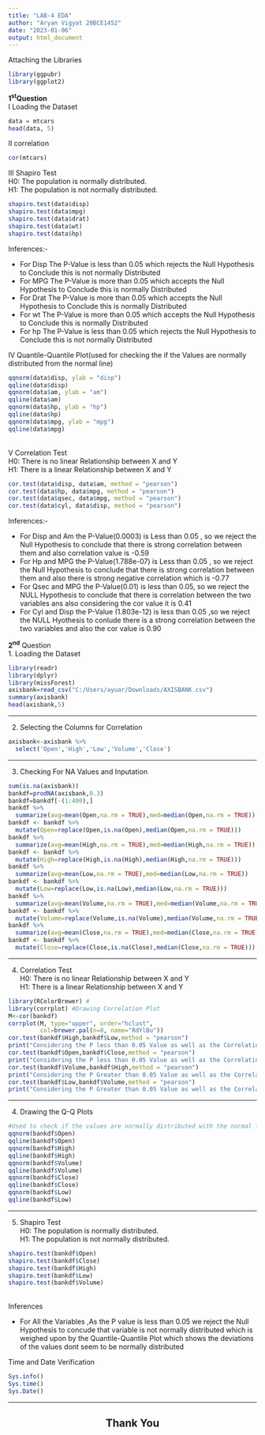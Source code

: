 ```yaml
---
title: "LAB-4 EDA"
author: "Aryan Vigyat 20BCE1452"
date: "2023-01-06"
output: html_document
---
```

Attaching the Libraries
```r
library(ggpubr)
library(ggplot2)
```

<b>1<sup>st</sup>Question</b> <br>
I Loading the Dataset
```r
data = mtcars
head(data, 5)
```
II correlation
```r
cor(mtcars)
```
III Shapiro Test <br>
H0: The population is normally distributed.<br>
H1: The population is not normally distributed. <br>
```r
shapiro.test(data$disp)
shapiro.test(data$mpg)
shapiro.test(data$drat)
shapiro.test(data$wt)
shapiro.test(data$hp)
```
Inferences:-
<ul>
  <li>For Disp The P-Value is less than 0.05 which rejects the Null Hypothesis to Conclude this is not normally Distributed</li>
  <li>For MPG The P-Value is more than 0.05 which accepts the Null Hypothesis to Conclude this is normally Distributed </li>
  <li>For Drat The P-Value is more than 0.05 which accepts the Null Hypothesis to Conclude this is normally Distributed</li>
  <li>For wt The P-Value is more than 0.05 which accepts the Null Hypothesis to Conclude this is normally Distributed</li>
  <li>For hp The P-Value is less than 0.05 which rejects the Null Hypothesis to Conclude this is not normally Distributed</li>
</ul>
IV Quantile-Quantile Plot(used for checking the if the Values are normally distributed from the normal line)
```r
qqnorm(data$disp, ylab = "disp")
qqline(data$disp)
qqnorm(data$am, ylab = "am")
qqline(data$am)
qqnorm(data$hp, ylab = "hp")
qqline(data$hp)
qqnorm(data$mpg, ylab = "mpg")
qqline(data$mpg)
```
<br>
V Correlation Test <br>
H0: There is no linear Relationship between X and Y <br>
H1: There is a linear Relationship between X and Y <br>
```r
cor.test(data$disp, data$am, method = "pearson")
cor.test(data$hp, data$mpg, method = "pearson")
cor.test(data$qsec, data$mpg, method = "pearson")
cor.test(data$cyl, data$disp, method = "pearson")
```
Inferences:-
<ul>
  <li>For Disp and Am the P-Value(0.0003) is Less than 0.05 , so we reject the Null Hypothesis to conclude that there is strong correlation between them and also correlation value is -0.59</li>
  <li>For Hp and MPG the P-Value(1.788e-07) is Less than 0.05 , so we reject the Null Hypothesis to conclude that there is strong correlation between them and also there is strong negative correlation which is -0.77</li>
  <li>For Qsec and MPG the P-Value(0.01) is less than 0.05, so we reject the NULL Hypothesis to conclude that there is correlation between the two variables ans also considering the cor value it is 0.41</li>
  <li>For Cyl and Disp the P-Value (1.803e-12) is less than 0.05 ,so we reject the NULL Hyothesis to conlude there is a strong correlation between the two variables and also the cor value is 0.90</li>
</ul>

<b>2<sup>nd</sup></b> Question <br>
1. Loading the Dataset
```r
library(readr)
library(dplyr)
library(missForest)
axisbank=read_csv("C:/Users/ayuar/Downloads/AXISBANK.csv")
summary(axisbank)
head(axisbank,5)
```
<hr>

2. Selecting the Columns for Correlation
```r
axisbank<-axisbank %>%
  select('Open','High','Low','Volume','Close')
```
<hr>
3. Checking For NA Values and Inputation
```r
sum(is.na(axisbank))
bankdf=prodNA(axisbank,0.3)
bankdf=bankdf[-(1:400),]
bankdf %>%
  summarize(avg=mean(Open,na.rm = TRUE),med=median(Open,na.rm = TRUE))
bankdf <- bankdf %>%
  mutate(Open=replace(Open,is.na(Open),median(Open,na.rm = TRUE)))
bankdf %>%
  summarize(avg=mean(High,na.rm = TRUE),med=median(High,na.rm = TRUE))
bankdf <- bankdf %>%
  mutate(High=replace(High,is.na(High),median(High,na.rm = TRUE)))
bankdf %>%
  summarize(avg=mean(Low,na.rm = TRUE),med=median(Low,na.rm = TRUE))
bankdf <- bankdf %>%
  mutate(Low=replace(Low,is.na(Low),median(Low,na.rm = TRUE)))
bankdf %>%
  summarize(avg=mean(Volume,na.rm = TRUE),med=median(Volume,na.rm = TRUE))
bankdf <- bankdf %>%
  mutate(Volume=replace(Volume,is.na(Volume),median(Volume,na.rm = TRUE)))
bankdf %>%
  summarize(avg=mean(Close,na.rm = TRUE),med=median(Close,na.rm = TRUE))
bankdf <- bankdf %>%
  mutate(Close=replace(Close,is.na(Close),median(Close,na.rm = TRUE)))

```
<hr>
4. Correlation Test <br>
H0: There is no linear Relationship between X and Y <br>
H1: There is a linear Relationship between X and Y <br>
```r
library(RColorBrewer) #
library(corrplot) #Drawing Correlation Plot
M<-cor(bankdf)
corrplot(M, type="upper", order="hclust",
         col=brewer.pal(n=8, name="RdYlBu"))
cor.test(bankdf$High,bankdf$Low,method = "pearson")
print("Considering the P less than 0.05 Value as well as the Correlation Value we reject the Null Hypothesis and Say there is a high correlation between the two variables")
cor.test(bankdf$Open,bankdf$Close,method = "pearson")
print("Considering the P less than 0.05 Value as well as the Correlation Value we reject the Null Hypothesis and Say there is a high correlation between the two variables")
cor.test(bankdf$Volume,bankdf$High,method = "pearson")
print("Considering the P Greater than 0.05 Value as well as the Correlation Value we accept the Null Hypothesis and Say there is a negligible correlation between the two variables")
cor.test(bankdf$Low,bankdf$Volume,method = "pearson")
print("Considering the P Greater than 0.05 Value as well as the Correlation Value we accept the Null Hypothesis and Say there is a negligible correlation between the two variables")
```
<hr>
4. Drawing the Q-Q Plots
```r
#Used to check if the values are normally distributed with the normal line
qqnorm(bankdf$Open)
qqline(bankdf$Open)
qqnorm(bankdf$High)
qqline(bankdf$High)
qqnorm(bankdf$Volume)
qqline(bankdf$Volume)
qqnorm(bankdf$Close)
qqline(bankdf$Close)
qqnorm(bankdf$Low)
qqline(bankdf$Low)
```
<hr>
5. Shapiro Test
<br>
H0: The population is normally distributed.<br>
H1: The population is not normally distributed. <br>
```r
shapiro.test(bankdf$Open)
shapiro.test(bankdf$Close)
shapiro.test(bankdf$High)
shapiro.test(bankdf$Low)
shapiro.test(bankdf$Volume)
```
<br>
Inferences
<br>
<ul>
  <li> For All the Variables ,As the P value is less than 0.05 we reject the Null Hypothesis to concude that variable is not normally distributed which is weighed upon by the Quantile-Quantile Plot which shows the deviations of the values dont seem to be normally distributed</li>
</ul>
Time and Date Verification
```r
Sys.info()
Sys.time()
Sys.Date()
```
<hr>
<h2 align="center">Thank You</h2>